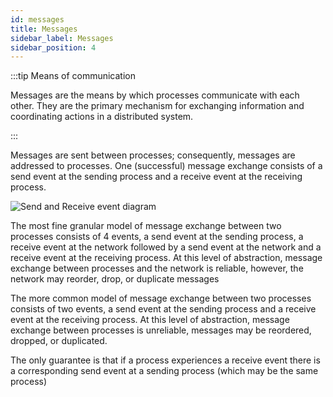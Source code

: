 ```yaml
---
id: messages
title: Messages
sidebar_label: Messages
sidebar_position: 4
---
```



:::tip Means of communication

Messages are the means by which processes communicate with each other.
They are the primary mechanism for exchanging information and coordinating actions in a distributed system.

:::

Messages are sent between processes; consequently, messages are addressed to processes.
One (successful) message exchange consists of a send event at the sending process and a receive event at the receiving process.

<LabeledDiagram>
  <img src="/img/send-receive-event.svg" alt="Send and Receive event diagram" />
</LabeledDiagram>

The most fine granular model of message exchange between two processes consists of 4 events, a send event at the sending process, a receive event at the network followed by a send event at the network and a receive event at the receiving process.
At this level of abstraction, message exchange between processes and the network is reliable, however, the network may reorder, drop, or duplicate messages

The more common model of message exchange between two processes consists of two events, a send event at the sending process and a receive event at the receiving process.
At this level of abstraction, message exchange between processes is unreliable, messages may be reordered, dropped, or duplicated.

The only guarantee is that if a process experiences a receive event there is a corresponding send event at a sending process (which may be the same process)
